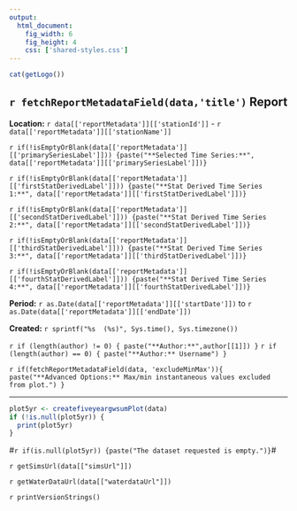 ```yaml
---
output:
  html_document:
    fig_width: 6
    fig_height: 4
    css: ['shared-styles.css']
---
```

<div class="header">
<div>
<div class="header-logo">
```r
cat(getLogo())
```
</div>
<div class="header-title">
## `r fetchReportMetadataField(data,'title')` Report
</div>
</div>
<div class="header-labels">
<div class="header-col-left">
**Location:**  `r data[['reportMetadata']][['stationId']]` - `r data[['reportMetadata']][['stationName']]`

`r if(!isEmptyOrBlank(data[['reportMetadata']][['primarySeriesLabel']])) {paste("**Selected Time Series:**", data[['reportMetadata']][['primarySeriesLabel']])}`

`r if(!isEmptyOrBlank(data[['reportMetadata']][['firstStatDerivedLabel']])) {paste("**Stat Derived Time Series 1:**", data[['reportMetadata']][['firstStatDerivedLabel']])}`

`r if(!isEmptyOrBlank(data[['reportMetadata']][['secondStatDerivedLabel']])) {paste("**Stat Derived Time Series 2:**", data[['reportMetadata']][['secondStatDerivedLabel']])}`

`r if(!isEmptyOrBlank(data[['reportMetadata']][['thirdStatDerivedLabel']])) {paste("**Stat Derived Time Series 3:**", data[['reportMetadata']][['thirdStatDerivedLabel']])}`

`r if(!isEmptyOrBlank(data[['reportMetadata']][['fourthStatDerivedLabel']])) {paste("**Stat Derived Time Series 4:**", data[['reportMetadata']][['fourthStatDerivedLabel']])}`

</div>
<div class="header-col-right">
**Period:**  `r as.Date(data[['reportMetadata']][['startDate']])` to `r as.Date(data[['reportMetadata']][['endDate']])`

**Created:**  `r sprintf("%s  (%s)", Sys.time(), Sys.timezone())`

`r if (length(author) != 0) { paste("**Author:**",author[[1]]) }`
`r if (length(author) == 0) { paste("**Author:** Username") }`
</div>
</div>
</div>

`r if(fetchReportMetadataField(data, 'excludeMinMax')){ paste("**Advanced Options:** Max/min instantaneous values excluded from plot.") }`


***

```r
plot5yr <- createfiveyeargwsumPlot(data)
if (!is.null(plot5yr)) {
  print(plot5yr)
}
```

#`r if(is.null(plot5yr)) {paste("The dataset requested is empty.")}`#

`r getSimsUrl(data[["simsUrl"]])`

`r getWaterDataUrl(data[["waterdataUrl"]])`

`r printVersionStrings()`
